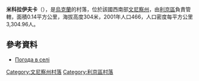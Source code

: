 {{coord|49|26|13|N|28|7|45|E|scale:30000|display=title}}

'''米科拉伊夫卡'''（{{lang-uk|Миколаївка}}），是[[烏克蘭|烏克蘭]]的村落，位於該國西南部[[文尼察州|文尼察州]]，由[[利京區|利京區]]負責管轄，面積0.14平方公里，海拔高度304米，2001年人口466，人口密度每平方公里3,304.96人。

==參考資料==
* [http://weather.in.ua/ua/vinnickaja/15576 Погода в селі ] {{Wayback|url=http://weather.in.ua/ua/vinnickaja/15576 |date=20181020011626 }}

[[Category:文尼察州村落|Category:文尼察州村落]]
[[Category:利京區村落|Category:利京區村落]]


{{Vinnytsia-geo-stub}}